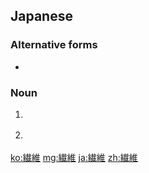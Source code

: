 {{also|纖維}}
==Japanese==
{{ja-kanjitab|繊|維}}

===Alternative forms===
* {{l/ja|線維}}

===Noun===
{{ja-noun|せんい|kyu=纖維}}

# {{l|en|fibre|id=single elongated piece of material}} {{gloss|single elongated piece of material}}
# {{l|en|fibre|id=material in the form of fibres}} {{gloss|material in the form of fibres}}

[[ko:繊維]]
[[mg:繊維]]
[[ja:繊維]]
[[zh:繊維]]